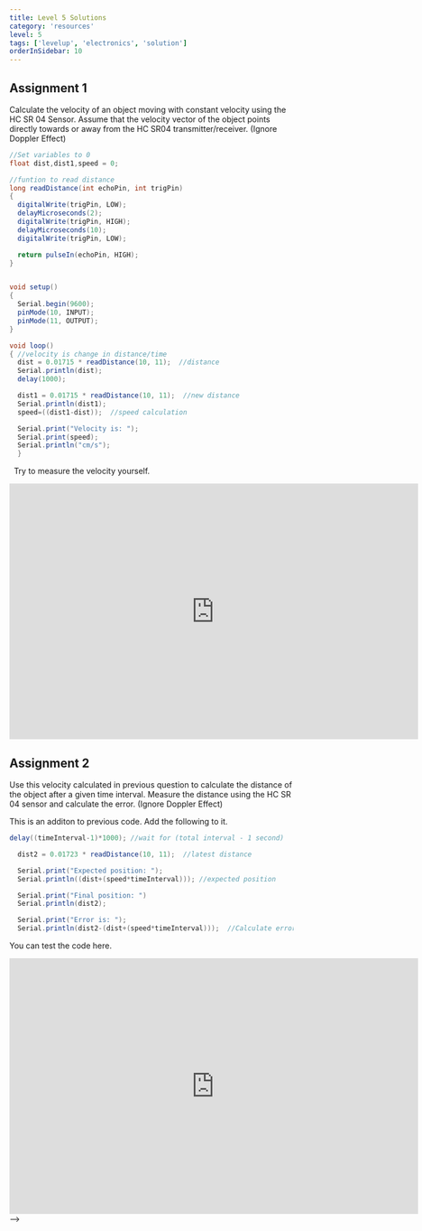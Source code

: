 ```yaml
---
title: Level 5 Solutions
category: 'resources'
level: 5
tags: ['levelup', 'electronics', 'solution']
orderInSidebar: 10
---
```


<TOCInline toc={props.toc} toHeading={2} asDisclosure />

## Assignment 1

Calculate the velocity of an object moving with constant velocity using the HC SR 04 Sensor. Assume that the velocity vector of the object points directly towards or away from the HC SR04 transmitter/receiver. (Ignore Doppler Effect)

```java
//Set variables to 0
float dist,dist1,speed = 0;

//funtion to read distance
long readDistance(int echoPin, int trigPin)
{
  digitalWrite(trigPin, LOW);
  delayMicroseconds(2);
  digitalWrite(trigPin, HIGH);
  delayMicroseconds(10);
  digitalWrite(trigPin, LOW);

  return pulseIn(echoPin, HIGH);
}


void setup()
{
  Serial.begin(9600);
  pinMode(10, INPUT);
  pinMode(11, OUTPUT);
}

void loop()
{ //velocity is change in distance/time
  dist = 0.01715 * readDistance(10, 11);  //distance
  Serial.println(dist);
  delay(1000);

  dist1 = 0.01715 * readDistance(10, 11);  //new distance
  Serial.println(dist1);
  speed=((dist1-dist));  //speed calculation

  Serial.print("Velocity is: ");
  Serial.print(speed);
  Serial.println("cm/s");
  }
```

&nbsp;
Try to measure the velocity yourself.

<iframe
  width="725"
  height="453"
  src="https://www.tinkercad.com/embed/1V1gOPmAhNP?editbtn=1"
  frameborder="0"
  marginwidth="0"
  marginheight="0"
  scrolling="no"
></iframe>

## Assignment 2

Use this velocity calculated in previous question to calculate the distance of the object after a given time interval. Measure the distance using the HC SR 04 sensor and calculate the error. (Ignore Doppler Effect)
&nbsp;

This is an additon to previous code. Add the following to it.

```java
delay((timeInterval-1)*1000); //wait for (total interval - 1 second)

  dist2 = 0.01723 * readDistance(10, 11);  //latest distance

  Serial.print("Expected position: ");
  Serial.println((dist+(speed*timeInterval))); //expected position

  Serial.print("Final position: ")
  Serial.println(dist2);

  Serial.print("Error is: ");
  Serial.println(dist2-(dist+(speed*timeInterval)));  //Calculate error in distance
```

You can test the code here.

<iframe
  width="725"
  height="453"
  src="https://www.tinkercad.com/embed/b8N1mB9d0gA?editbtn=1"
  frameborder="0"
  marginwidth="0"
  marginheight="0"
  scrolling="no"
></iframe> -->
